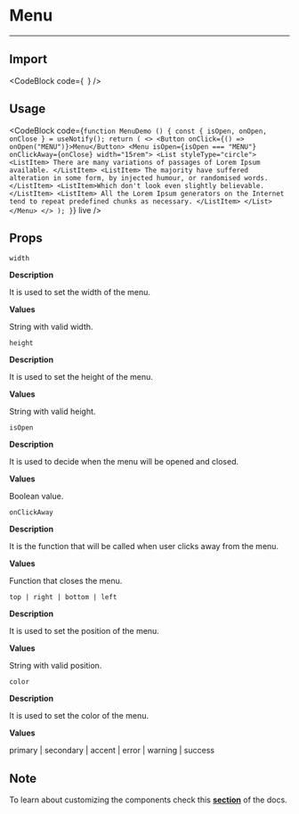 
# Menu

---

## Import

<CodeBlock
    code={`
    `}
/>

## Usage

<CodeBlock
    code={`
function MenuDemo () {
    const { isOpen, onOpen, onClose } = useNotify();
    return (
        <>
            <Button onClick={() => onOpen("MENU")}>Menu</Button>
            <Menu isOpen={isOpen === "MENU"} onClickAway={onClose} width="15rem">
                <List styleType="circle">
                    <ListItem>
                        There are many variations of passages of Lorem Ipsum
                        available.
                    </ListItem>
                    <ListItem>
                        The majority have suffered alteration in some form, by
                        injected humour, or randomised words.
                    </ListItem>
                    <ListItem>Which don't look even slightly believable.</ListItem>
                    <ListItem>
                        All the Lorem Ipsum generators on the Internet tend to
                        repeat predefined chunks as necessary.
                    </ListItem>
                </List>
            </Menu>
        </>
    );
}
    `}
    live
/>

## Props

`width`

**Description**

It is used to set the width of the menu.

**Values**

String with valid width.

`height`

**Description**

It is used to set the height of the menu.

**Values**

String with valid height.

`isOpen`

**Description**

It is used to decide when the menu will be opened and closed.

**Values**

Boolean value.

`onClickAway`

**Description**

It is the function that will be called when user clicks away from the menu.

**Values**

Function that closes the menu.

`top | right | bottom | left`

**Description**

It is used to set the position of the menu.

**Values**

String with valid position.

`color`

**Description**

It is used to set the color of the menu.

**Values**

primary | secondary | accent | error | warning | success

## Note

To learn about customizing the components check this **[section](/docs/customizing-components)** of the docs.
